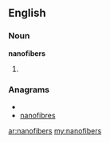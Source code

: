 ==English==

===Noun===
'''nanofibers'''

# {{plural of|[[nanofiber]]}}

===Anagrams===
* {{alphagram|abefinnors}}
* [[nanofibres#English|nanofibres]]

[[ar:nanofibers]]
[[my:nanofibers]]
